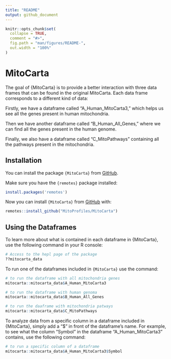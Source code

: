 ```yaml
---
title: "README"
output: github_document
---
```


```r
knitr::opts_chunk$set(
  collapse = TRUE,
  comment = "#>",
  fig.path = "man/figures/README-",
  out.width = "100%"
)
```

# MitoCarta 

The goal of {MitoCarta} is to provide a better interaction with three data frames 
that can be found in the original MitoCarta. Each data frame corresponds to a 
different kind of data:

Firstly, we have a dataframe called "A_Human_MitoCarta3," which helps us see all 
the genes present in human mitochondria.

Then we have another dataframe called "B_Human_All_Genes," where we can find all 
the genes present in the human genome.

Finally, we also have a dataframe called "C_MitoPathways" containing all the 
pathways present in the mitochondria.


## Installation

You can install the package `{MitoCarta}` from [GitHub](https://github.com/).

Make sure you have the `{remotes}` package installed:

```r
install.packages('remotes')
```

Now you can install `{MitoCarta}` from [GitHub](https://github.com/) with:

``` r
remotes::install_github("MitoProfiles/MitoCarta")
```

## Using the Dataframes

To learn more about what is contained in each dataframe in {MitoCarta}, use the 
following command in your R console:

```r
# Access to the hepl page of the package
??mitocarta_data
```

To run one of the dataframes included in `{MitoCarta}` use the command:

```r
# to run the dataframe with all mitochondria genes
mitocarta::mitocarta_data$A_Human_MitoCarta3

# to run the dataframe with human genoma
mitocarta::mitocarta_data$B_Human_All_Genes

# to run the daaframe with mitochondria patways
mitocarta::mitocarta_data$C_MitoPathways
```

To analyze data from a specific column in a dataframe included in {MitoCarta}, 
simply add a "$" in front of the dataframe's name. For example, to see what the 
column "Symbol" in the dataframe "A_Human_MitoCarta3" contains, use the following 
command:

```r
# to run a specific column of a dataframe
mitocarta::mitocarta_data$A_Human_MitoCarta3$Symbol
```
